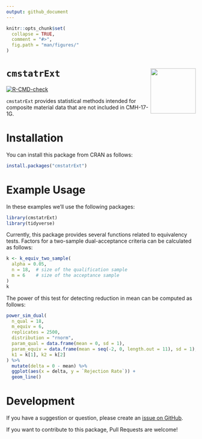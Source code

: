 ```yaml
---
output: github_document
---
```


<!-- README.md is generated from README.Rmd. Please edit that file -->

```r
knitr::opts_chunk$set(
  collapse = TRUE,
  comment = "#>",
  fig.path = "man/figures/"
)
```

# `cmstatrExt` <img src="man/figures/logo.png" align="right" alt="" width="120" />

<!-- badges: start -->
[![R-CMD-check](https://github.com/cmstatr/cmstatrExt/actions/workflows/R-CMD-check.yaml/badge.svg)](https://github.com/cmstatr/cmstatrExt/actions/workflows/R-CMD-check.yaml)
<!-- badges: end -->

`cmstatrExt` provides statistical methods intended for composite material
data that are not included in CMH-17-1G.

# Installation
You can install this package from CRAN as follows:

```r
install.packages("cmstatrExt")
```

# Example Usage

In these examples we'll use the following packages:

```r
library(cmstatrExt)
library(tidyverse)
```


Currently, this package provides several functions related to equivalency tests.
Factors for a two-sample dual-acceptance criteria can be calculated as follows:

```r
k <- k_equiv_two_sample(
  alpha = 0.05,
  n = 18,  # size of the qualification sample
  m = 6    # size of the acceptance sample
)
k
```

The power of this test for detecting reduction in mean can be computed as
follows:

```r
power_sim_dual(
  n_qual = 18,
  m_equiv = 6,
  replicates = 2500,
  distribution = "rnorm",
  param_qual = data.frame(mean = 0, sd = 1),
  param_equiv = data.frame(mean = seq(-2, 0, length.out = 11), sd = 1),
  k1 = k[1], k2 = k[2]
) %>% 
  mutate(delta = 0 - mean) %>% 
  ggplot(aes(x = delta, y = `Rejection Rate`)) +
  geom_line()
```


# Development
If you have a suggestion or question, please create an
[issue on GitHub](https://github.com/cmstatr/cmstatrExt/issues).

If you want to contribute to this package, Pull Requests are welcome!

